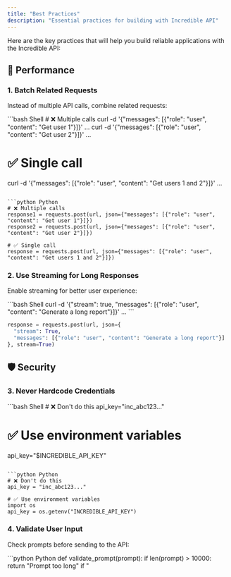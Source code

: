```yaml
---
title: "Best Practices"
description: "Essential practices for building with Incredible API"
---
```


Here are the key practices that will help you build reliable applications with the Incredible API:

## 🚀 Performance

### 1. **Batch Related Requests**

Instead of multiple API calls, combine related requests:

<CodeGroup>
  ```bash Shell
# ❌ Multiple calls
curl -d '{"messages": [{"role": "user", "content": "Get user 1"}]}' ...
curl -d '{"messages": [{"role": "user", "content": "Get user 2"}]}' ...

# ✅ Single call
curl -d '{"messages": [{"role": "user", "content": "Get users 1 and 2"}]}' ...
  ```

  ```python Python
# ❌ Multiple calls
response1 = requests.post(url, json={"messages": [{"role": "user", "content": "Get user 1"}]})
response2 = requests.post(url, json={"messages": [{"role": "user", "content": "Get user 2"}]})

# ✅ Single call
response = requests.post(url, json={"messages": [{"role": "user", "content": "Get users 1 and 2"}]})
  ```
</CodeGroup>

### 2. **Use Streaming for Long Responses**

Enable streaming for better user experience:

<CodeGroup>
  ```bash Shell
curl -d '{"stream": true, "messages": [{"role": "user", "content": "Generate a long report"}]}' ...
  ```

  ```python Python
response = requests.post(url, json={
    "stream": True, 
    "messages": [{"role": "user", "content": "Generate a long report"}]
}, stream=True)
  ```
</CodeGroup>

## 🛡️ Security

### 3. **Never Hardcode Credentials**

<CodeGroup>
  ```bash Shell
# ❌ Don't do this
api_key="inc_abc123..."

# ✅ Use environment variables
api_key="$INCREDIBLE_API_KEY"
  ```

  ```python Python
# ❌ Don't do this
api_key = "inc_abc123..."

# ✅ Use environment variables
import os
api_key = os.getenv("INCREDIBLE_API_KEY")
  ```
</CodeGroup>

### 4. **Validate User Input**

Check prompts before sending to the API:

<CodeGroup>
  ```python Python
def validate_prompt(prompt):
    if len(prompt) > 10000:
        return "Prompt too long"
    if "<script>" in prompt.lower():
        return "Invalid content"
    return None
  ```

  ```javascript JavaScript
function validatePrompt(prompt) {
    if (prompt.length > 10000) {
        return "Prompt too long";
    }
    if (prompt.toLowerCase().includes("<script>")) {
        return "Invalid content";
    }
    return null;
}
  ```
</CodeGroup>

## 🔄 Reliability

### 5. **Handle Errors Gracefully**

<CodeGroup>
  ```python Python
try:
    response = call_incredible_api(prompt)
    return response
except Exception as e:
    print(f"API call failed: {e}")
    return fallback_response()
  ```

  ```javascript JavaScript
try {
    const response = await callIncredibleApi(prompt);
    return response;
} catch (error) {
    console.error(`API call failed: ${error}`);
    return fallbackResponse();
}
  ```
</CodeGroup>

### 6. **Implement Retries**

<CodeGroup>
  ```python Python
def call_with_retry(prompt, max_retries=3):
    for attempt in range(max_retries):
        try:
            return call_incredible_api(prompt)
        except Exception as e:
            if attempt == max_retries - 1:
                raise e
            time.sleep(2 ** attempt)  # Exponential backoff
  ```

  ```javascript JavaScript
async function callWithRetry(prompt, maxRetries = 3) {
    for (let attempt = 0; attempt < maxRetries; attempt++) {
        try {
            return await callIncredibleApi(prompt);
        } catch (error) {
            if (attempt === maxRetries - 1) {
                throw error;
            }
            await new Promise(resolve => setTimeout(resolve, 2 ** attempt * 1000));
        }
    }
}
  ```
</CodeGroup>

## 📊 Monitoring

### 7. **Log API Calls**

Track usage and errors:

<CodeGroup>
  ```python Python
import logging

def log_api_call(prompt, response, duration):
    logging.info(f"API call: {len(prompt)} chars, {duration:.2f}s, success")
  ```

  ```javascript JavaScript
function logApiCall(prompt, response, duration) {
    console.log(`API call: ${prompt.length} chars, ${duration.toFixed(2)}s, success`);
}
  ```
</CodeGroup>

## 🎯 What's Next?

<div style={{ display: 'grid', gridTemplateColumns: 'repeat(3, minmax(0, 1fr))', gap: '16px' }}>
  <Card title="Function Calling" icon="wrench" href="/guides/function-calling">
    Learn advanced function patterns.
  </Card>
  <Card title="Examples" icon="file-code" href="/examples">
    See these practices in action.
  </Card>
  <Card title="API Reference" icon="book" href="/api-reference">
    Complete API documentation.
  </Card>
</div>

<div style={{ border: '1px solid #FF6200', borderRadius: '12px', padding: '16px', margin: '16px 0', background: 'rgba(255, 98, 0, 0.08)' }}>
  <strong>Key Takeaway:</strong> Start simple, handle errors, and add monitoring as your application grows.
</div>